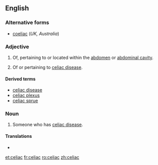 ==English==

===Alternative forms===
* [[coeliac]] (''UK, Australia'')

===Adjective===
{{en-adj|-}}

# {{context|US|anatomy|lang=en}} Of, pertaining to or located within the [[abdomen]] or [[abdominal cavity]].
# {{context|US|medicine|lang=en}} Of or pertaining to [[celiac disease]].

====Derived terms====
* [[celiac disease]]
* [[celiac plexus]]
* [[celiac sprue]]

===Noun===
{{en-noun}}

# Someone who has [[celiac disease]].

====Translations====
{{trans-top|someone who has celiac disease}}
* {{t|it|celiaco|m}}
{{trans-mid}}
{{trans-bottom}}

[[et:celiac]]
[[fr:celiac]]
[[ro:celiac]]
[[zh:celiac]]